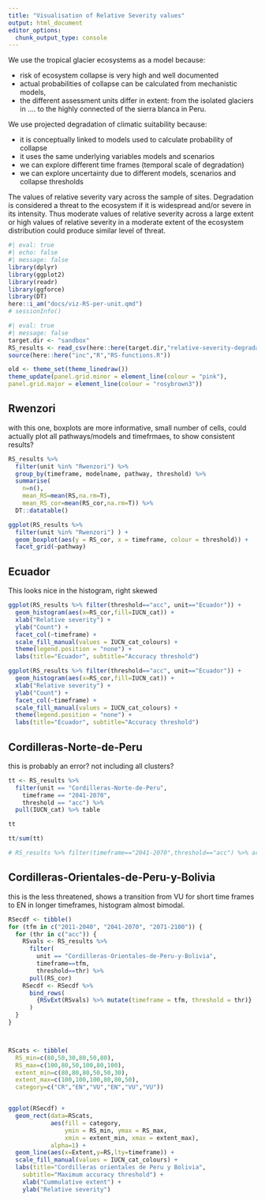 ```yaml
---
title: "Visualisation of Relative Severity values"
output: html_document
editor_options: 
  chunk_output_type: console
---
```



We use the tropical glacier ecosystems as a model because:

- risk of ecosystem collapse is very high and well documented
- actual probabilities of collapse can be calculated from mechanistic models,
- the different assessment units differ in extent: from the isolated glaciers in .... to the highly connected of the sierra blanca in Peru.

We use projected degradation of climatic suitability because:

- it is conceptually linked to models used to calculate probability of collapse
- it uses the same underlying variables models and scenarios
- we can explore different time frames (temporal scale of degradation)
- we can explore uncertainty due to different models, scenarios and collapse thresholds

The values of relative severity vary across the sample of sites. Degradation is considered a threat to the ecosystem if it is widespread and/or severe in its intensity. Thus moderate values of relative severity across a large extent or high values of relative severity in a moderate extent of the ecosystem distribution could produce similar level of threat.


```r
#| eval: true
#| echo: false
#| message: false
library(dplyr)
library(ggplot2)
library(readr)
library(ggforce)
library(DT)
here::i_am("docs/viz-RS-per-unit.qmd")
# sessionInfo()

```

```r
#| eval: true
#| message: false
target.dir <- "sandbox"
RS_results <- read_csv(here::here(target.dir,"relative-severity-degradation-suitability-all-tropical-glaciers.csv"))
source(here::here("inc","R","RS-functions.R"))
```

```r

old <- theme_set(theme_linedraw())
theme_update(panel.grid.minor = element_line(colour = "pink"),
panel.grid.major = element_line(colour = "rosybrown3"))

```

## Rwenzori

with this one, boxplots are more informative, small number of cells, could actually plot all pathways/models and timefrmaes, to show consistent results?

```r
RS_results %>% 
  filter(unit %in% "Rwenzori") %>% 
  group_by(timeframe, modelname, pathway, threshold) %>% 
  summarise(
    n=n(),
    mean_RS=mean(RS,na.rm=T),
    mean_RS_cor=mean(RS_cor,na.rm=T)) %>% 
  DT::datatable()

```

```r
ggplot(RS_results %>% 
  filter(unit %in% "Rwenzori") ) +
  geom_boxplot(aes(y = RS_cor, x = timeframe, colour = threshold)) +
  facet_grid(~pathway) 
```

## Ecuador

This looks nice in the histogram, right skewed

```r
ggplot(RS_results %>% filter(threshold=="acc", unit=="Ecuador")) +
  geom_histogram(aes(x=RS_cor,fill=IUCN_cat)) +
  xlab("Relative severity") +
  ylab("Count") +
  facet_col(~timeframe) +
  scale_fill_manual(values = IUCN_cat_colours) +
  theme(legend.position = "none") +
  labs(title="Ecuador", subtitle="Accuracy threshold")
```

```r
ggplot(RS_results %>% filter(threshold=="acc", unit=="Ecuador")) +
  geom_histogram(aes(x=RS_cor,fill=IUCN_cat)) +
  xlab("Relative severity") +
  ylab("Count") +
  facet_col(~timeframe) +
  scale_fill_manual(values = IUCN_cat_colours) +
  theme(legend.position = "none") +
  labs(title="Ecuador", subtitle="Accuracy threshold")
```


## Cordilleras-Norte-de-Peru

this is probably an error? not including all clusters?

```r
tt <- RS_results %>% 
  filter(unit == "Cordilleras-Norte-de-Peru",
    timeframe == "2041-2070",
    threshold == "acc") %>% 
  pull(IUCN_cat) %>% table

tt

tt/sum(tt)

# RS_results %>% filter(timeframe=="2041-2070",threshold=="acc") %>% arrange(desc(RS_cor)) %>% select(RS,RS_cor)

```

## Cordilleras-Orientales-de-Peru-y-Bolivia
this is the less threatened, shows a transition from VU for short time frames to EN in longer timeframes, histogram almost bimodal.

```r


RSecdf <- tibble()
for (tfm in c("2011-2040", "2041-2070", "2071-2100")) {
  for (thr in c("acc")) {
    RSvals <- RS_results %>% 
      filter(
        unit == "Cordilleras-Orientales-de-Peru-y-Bolivia",
        timeframe==tfm,
        threshold==thr) %>% 
      pull(RS_cor)
    RSecdf <- RSecdf %>% 
      bind_rows(
        {RSvExt(RSvals) %>% mutate(timeframe = tfm, threshold = thr)}
      )
  }
}



RScats <- tibble(
  RS_min=c(80,50,30,80,50,80),
  RS_max=c(100,80,50,100,80,100),
  extent_min=c(80,80,80,50,50,30),
  extent_max=c(100,100,100,80,80,50),
  category=c("CR","EN","VU","EN","VU","VU"))


ggplot(RSecdf) +
  geom_rect(data=RScats, 
            aes(fill = category, 
                ymin = RS_min, ymax = RS_max,
                xmin = extent_min, xmax = extent_max),
            alpha=1) +
  geom_line(aes(x=Extent,y=RS,lty=timeframe)) +
  scale_fill_manual(values = IUCN_cat_colours) +
  labs(title="Cordilleras orientales de Peru y Bolivia", 
    subtitle="Maximum accuracy threshold") +
    xlab("Cummulative extent") +
    ylab("Relative severity")
```


